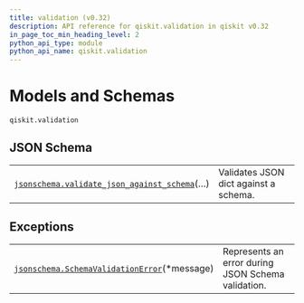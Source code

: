 ```yaml
---
title: validation (v0.32)
description: API reference for qiskit.validation in qiskit v0.32
in_page_toc_min_heading_level: 2
python_api_type: module
python_api_name: qiskit.validation
---
```


<span id="module-qiskit.validation" />

<span id="qiskit-validation" />

<span id="models-and-schemas-qiskit-validation" />

# Models and Schemas

`qiskit.validation`

## JSON Schema

|                                                                                                                                                                       |                                       |
| --------------------------------------------------------------------------------------------------------------------------------------------------------------------- | ------------------------------------- |
| [`jsonschema.validate_json_against_schema`](qiskit.validation.jsonschema.validate_json_against_schema "qiskit.validation.jsonschema.validate_json_against_schema")(…) | Validates JSON dict against a schema. |

## Exceptions

|                                                                                                                                                          |                                                    |
| -------------------------------------------------------------------------------------------------------------------------------------------------------- | -------------------------------------------------- |
| [`jsonschema.SchemaValidationError`](qiskit.validation.jsonschema.SchemaValidationError "qiskit.validation.jsonschema.SchemaValidationError")(\*message) | Represents an error during JSON Schema validation. |


